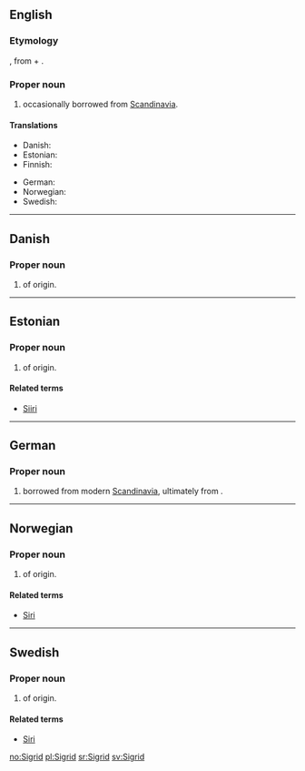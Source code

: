 ==English==

===Etymology===
{{etyl|non}} {{term|Sigríðr|lang=non}}, from {{term|sigr||victory|lang=non}} + {{term|fríðr||beautiful|lang=non}}.

===Proper noun===
{{en-proper noun}}

# {{given name|female|from=Germanic}} occasionally borrowed from [[Scandinavia]].

====Translations====
{{trans-top|female given name}}
* Danish: {{t-|da|Sigrid}}
* Estonian: {{t-|et|Siiri}}
* Finnish: {{t+|fi|Siiri}}
{{trans-mid}}
* German: {{t-|de|Sigrid}}
* Norwegian: {{t+|no|Sigrid}}
* Swedish: {{t+|sv|Sigrid}}
{{trans-bottom}}

----

==Danish==

===Proper noun===
{{infl|da|proper noun}}

# {{given name|female|lang=da}} of {{etyl|non|da}} origin.

----

==Estonian==

===Proper noun===
{{infl|et|proper noun}}

# {{given name|female|lang=et}} of {{etyl|non|et}} origin.

====Related terms====
* [[Siiri]]

----

==German==

===Proper noun===
{{infl|de|proper noun}}

# {{given name|female|lang=de}} borrowed from modern [[Scandinavia]], ultimately from {{etyl|non|de}}.

----

==Norwegian==

===Proper noun===
{{infl|no|proper noun}}

# {{given name|female|lang=no}} of {{etyl|non|no}} origin.

====Related terms====
* [[Siri]]

----

==Swedish==

===Proper noun===
{{infl|sv|proper noun}}

# {{given name|female|lang=sv}} of {{etyl|non|sv}} origin.

====Related terms====
* [[Siri]]

[[no:Sigrid]]
[[pl:Sigrid]]
[[sr:Sigrid]]
[[sv:Sigrid]]